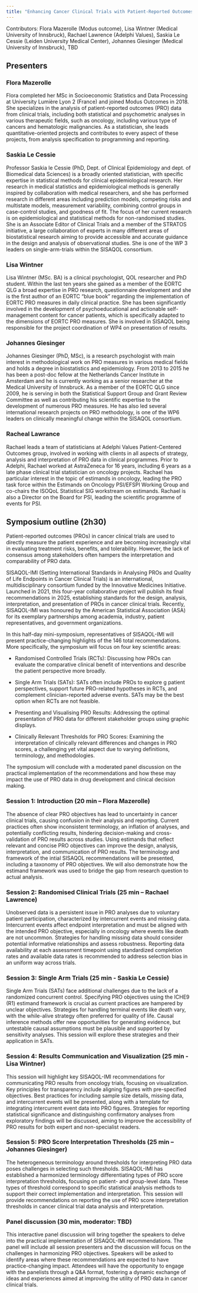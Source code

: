```yaml
---
title: "Enhancing Cancer Clinical Trials with Patient-Reported Outcomes: Insights from SISAQOL-IMI"
---
```


Contributors: Flora Mazerolle (Modus outcome), Lisa Wintner (Medical University of Innsbruck), Rachael Lawrence (Adelphi Values), Saskia Le Cessie (Leiden University Medical Center),	Johannes Giesinger (Medical University of Innsbruck), TBD

## Presenters

### Flora Mazerolle
Flora completed her MSc in Socioeconomic Statistics and Data Processing at University Lumière Lyon 2 (France) and joined Modus Outcomes in 2018. She specializes in the analysis of patient-reported outcomes (PRO) data from clinical trials, including both statistical and psychometric analyses in various therapeutic fields, such as oncology, including various type of cancers and hematologic malignancies. As a statistician, she leads quantitative-oriented projects and contributes to every aspect of these projects, from analysis specification to programming and reporting.

### Saskia Le Cessie
Professor Saskia le Cessie (PhD, Dept. of Clinical Epidemiology and dept. of Biomedical data Sciences) is a broadly oriented statistician, with specific expertise in statistical methods for clinical epidemiological research. Her research in medical statistics and epidemiological methods is generally inspired by collaboration with medical researchers, and she has performed research in different areas including prediction models, competing risks and multistate models, measurement variability, combining control groups in case-control studies, and goodness of fit. The focus of her current research is on epidemiological and statistical methods for non-randomised studies. She is an Associate Editor of Clinical Trials and a member of the STRATOS initiative, a large collaboration of experts in many different areas of biostatistical research aiming to provide accessible and accurate guidance in the design and analysis of observational studies. She is one of the WP 3 leaders on single-arm-trials within the SISAQOL consortium.

### Lisa Wintner
Lisa Wintner (MSc. BA) is a clinical psychologist, QOL researcher and PhD student. Within the last ten years she gained as a member of the EORTC QLG a broad expertise in PRO research, questionnaire development and she is the first author of an EORTC “blue book” regarding the implementation of EORTC PRO measures in daily clinical practice. She has been significantly involved in the development of psychoeducational and actionable self-management content for cancer patients, which is specifically adapted to the dimensions of EORTC PRO measures. She is involved in SISAQOL being responsible for the project coordination of WP4 on presentation of results.

### Johannes Giesinger 
Johannes Giesinger (PhD, MSc), is a research psychologist with main interest in methodological work on PRO measures in various medical fields and holds a degree in biostatistics and epidemiology. From 2013 to 2015 he has been a post-doc fellow at the Netherlands Cancer Institute in Amsterdam and he is currently working as a senior researcher at the Medical University of Innsbruck. As a member of the EORTC QLG since 2009, he is serving in both the Statistical Support Group and Grant Review Committee as well as contributing his scientific expertise to the development of numerous PRO measures. He has also led several international research projects on PRO methodology, is one of the WP6 leaders on clinically meaningful change within the SISAQOL consortium.

### Racheal Lawrance
Rachael leads a team of statisticians at Adelphi Values Patient-Centered Outcomes group, involved in working with clients in all aspects of strategy, analysis and interpretation of PRO data in clinical programmes. Prior to Adelphi, Rachael worked at AstraZeneca for 16 years, including 6 years as a late phase clinical trial statistician on oncology projects. Rachael has particular interest in the topic of estimands in oncology, leading the PRO task force within the Estimands on Oncology PSI/EFSPI Working Group and co-chairs the ISOQoL Statistical SIG workstream on estimands. Rachael is also a Director on the Board for PSI, leading the scientific programme of events for PSI.

## Symposium outline (2h30)

Patient-reported outcomes (PROs) in cancer clinical trials are used to directly measure the patient experience and are becoming increasingly vital in evaluating treatment risks, benefits, and tolerability. However, the lack of consensus among stakeholders often hampers the interpretation and comparability of PRO data. 

SISAQOL-IMI (Setting International Standards in Analysing PROs and Quality of Life Endpoints in Cancer Clinical Trials) is an international, multidisciplinary consortium funded by the Innovative Medicines Initiative. Launched in 2021, this four-year collaborative project will publish its final recommendations in 2025, establishing standards for the design, analysis, interpretation, and presentation of PROs in cancer clinical trials. Recently, SISAQOL-IMI was honoured by the American Statistical Association (ASA) for its exemplary partnerships among academia, industry, patient representatives, and government organizations.

In this half-day mini-symposium, representatives of SISAQOL-IMI will present practice-changing highlights of the 146 total recommendations. More specifically, the symposium will focus on four key scientific areas: 

-	Randomised Controlled Trials (RCTs): Discussing how PROs can evaluate the comparative clinical benefit of interventions and describe the patient perspective more broadly.

-	Single Arm Trials (SATs): SATs often include PROs to explore g patient perspectives, support future PRO-related hypotheses in RCTs, and complement clinician-reported adverse events. SATs may be the best option when RCTs are not feasible.

-	Presenting and Visualising PRO Results: Addressing the optimal presentation of PRO data for different stakeholder groups using graphic displays.

-	Clinically Relevant Thresholds for PRO Scores: Examining the interpretation of clinically relevant differences and changes in PRO scores, a challenging yet vital aspect due to varying definitions, terminology, and methodologies.
 
 
The symposium will conclude with a moderated panel discussion on the practical implementation of the recommendations and how these may impact the use of PRO data in drug development and clinical decision making.

### Session 1: Introduction (20 min – Flora Mazerolle)
The absence of clear PRO objectives has lead to uncertainty in cancer clinical trials, causing confusion in their analysis and reporting. Current practices often show inconsistent terminology, an inflation of analyses, and potentially conflicting results, hindering decision-making and cross-validation of PRO results across studies. Using estimands that reflect relevant and concise PRO objectives can improve the design, analysis, interpretation, and communication of PRO results. The terminology and framework of the intial SISAQOL recommendations will be presented, including a taxonomy of PRO objectives. We will also demonstrate how the estimand framework was used to bridge the gap from research question to actual analysis.

### Session 2: Randomised Clinical Trials (25 min – Rachael Lawrence)
Unobserved data is a persistent issue in PRO analyses due to voluntary patient participation, characterized by intercurrent events and missing data. Intercurrent events affect endpoint interpretation and must be aligned with the intended PRO objective, especially in oncology where events like death are not uncommon. Strategies for handling missing data should consider potential informative relationships and assess robustness. Reporting data availability at each assessment timepoint using standardized completion rates and available data rates is recommended to address selection bias in an uniform way across trials.


### Session 3: Single Arm Trials (25 min -  Saskia Le Cessie)
Single Arm Trials (SATs) face additional challenges due to the lack of a randomized concurrent control. Specifying PRO objectives using the ICHE9 (R1) estimand framework is crucial as current practices are hampered by unclear objectives. Strategies for handling terminal events like death vary, with the while-alive strategy often preferred for quality of life. Causal inference methods offer new opportunities for generating evidence, but untestable causal assumptions must be plausible and supported by sensitivity analyses. This session will explore these strategies and their application in SATs.


### Session 4: Results Communication and Visualization (25 min -  Lisa Wintner)
This session will highlight key SISAQOL-IMI recommendations for communicating PRO results from oncology trials, focusing on visualization. Key principles for transparency include aligning figures with pre-specified objectives. Best practices for including sample size details, missing data, and intercurrent events will be presented, along with a template for integrating intercurrent event data into PRO figures. Strategies for reporting statistical significance and distinguishing confirmatory analyses from exploratory findings will be discussed, aiming to improve the accessibility of PRO results for both expert and non-specialist readers.

### Session 5: PRO Score Interpretation Thresholds (25 min – Johannes Giesinger)
The heterogeneous terminology around thresholds for interpreting PRO data poses challenges in selecting such thresholds. SISAQOL-IMI has established a harmonized terminology differentiating types of PRO score interpretation thresholds, focusing on patient- and group-level data. These types of threshold correspond to specific statistical analysis methods to support their correct implementation and interpretation. This session will provide recommendations on reporting the use of PRO score interpretation thresholds in cancer clinical trial data analysis and interpretation.

### Panel discussion (30 min, moderator: TBD)
This interactive panel discussion will bring together the speakers to delve into the practical implementation of SISAQOL-IMI recommendations. The panel will include all session presenters and the discussion will focus on the challenges in harmonizing PRO objectives. Speakers will be asked to identify areas where these recommendations are expected to have practice-changing impact. Attendees will have the opportunity to engage with the panelists through a Q&A format, fostering a dynamic exchange of ideas and experiences aimed at improving the utility of PRO data in cancer clinical trials.
